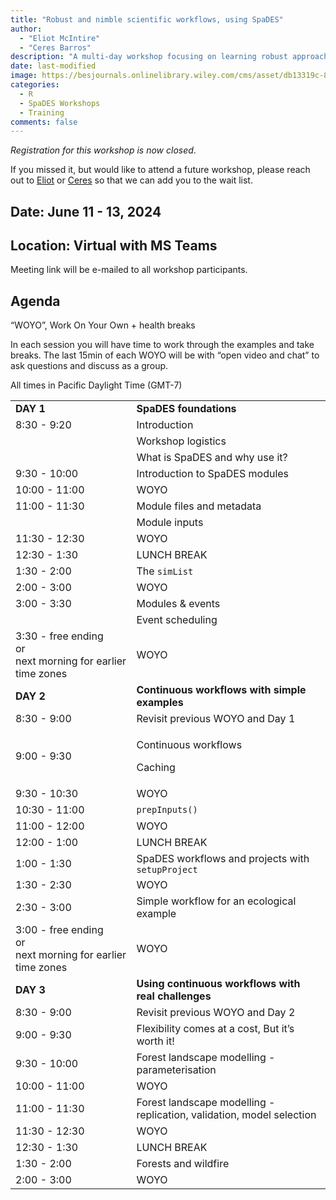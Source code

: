 ```yaml
---
title: "Robust and nimble scientific workflows, using SpaDES"
author: 
  - "Eliot McIntire"
  - "Ceres Barros"
description: "A multi-day workshop focusing on learning robust approaches to building reuseable, reproducible workflows for ecological applications"
date: last-modified
image: https://besjournals.onlinelibrary.wiley.com/cms/asset/db13319c-88b4-4821-9eaa-a2e62364b399/mee314034-fig-0004-m.jpg
categories:
  - R
  - SpaDES Workshops
  - Training
comments: false
---
```


*Registration for this workshop is now closed*.

If you missed it, but would like to attend a future workshop, please
reach out to [Eliot](../bios/community/aaaeliot.qmd) or
[Ceres](../bios/community/aaaeliot.qmd) so that we can add you to the
wait list.

## Date: June 11 - 13, 2024

## Location: Virtual with MS Teams

Meeting link will be e-mailed to all workshop participants.

## Agenda

"WOYO", Work On Your Own + health breaks

In each session you will have time to work through the examples and take
breaks. The last 15min of each WOYO will be with "open video and chat"
to ask questions and discuss as a group.

All times in Pacific Daylight Time (GMT-7)

+-----------------------------+----------------------------------------------+
| **DAY 1**                   | **SpaDES foundations**                       |
+-----------------------------+----------------------------------------------+
| 8:30 - 9:20                 | Introduction                                 |
+-----------------------------+----------------------------------------------+
|                             | Workshop logistics                           |
+-----------------------------+----------------------------------------------+
|                             | What is SpaDES and why use it?               |
+-----------------------------+----------------------------------------------+
| 9:30 - 10:00                | Introduction to SpaDES modules               |
+-----------------------------+----------------------------------------------+
| 10:00 - 11:00               | WOYO                                         |
+-----------------------------+----------------------------------------------+
| 11:00 - 11:30               | Module files and metadata                    |
+-----------------------------+----------------------------------------------+
|                             | Module inputs                                |
+-----------------------------+----------------------------------------------+
| 11:30 - 12:30               | WOYO                                         |
+-----------------------------+----------------------------------------------+
| 12:30 - 1:30                | LUNCH BREAK                                  |
+-----------------------------+----------------------------------------------+
| 1:30 - 2:00                 | The `simList`                                |
+-----------------------------+----------------------------------------------+
| 2:00 - 3:00                 | WOYO                                         |
+-----------------------------+----------------------------------------------+
| 3:00 - 3:30                 | Modules & events                             |
+-----------------------------+----------------------------------------------+
|                             | Event scheduling                             |
+-----------------------------+----------------------------------------------+
| 3:30 - free ending\         | WOYO                                         |
| or\                         |                                              |
| next morning for earlier    |                                              |
| time zones                  |                                              |
+-----------------------------+----------------------------------------------+
| **DAY 2**                   | **Continuous workflows with simple           |
|                             | examples**                                   |
+-----------------------------+----------------------------------------------+
| 8:30 - 9:00                 | Revisit previous WOYO and Day 1              |
+-----------------------------+----------------------------------------------+
| 9:00 - 9:30                 | Continuous workflows                         |
|                             |                                              |
|                             | Caching                                      |
+-----------------------------+----------------------------------------------+
| 9:30 - 10:30                | WOYO                                         |
+-----------------------------+----------------------------------------------+
| 10:30 - 11:00               | `prepInputs()`                               |
+-----------------------------+----------------------------------------------+
| 11:00 - 12:00               | WOYO                                         |
+-----------------------------+----------------------------------------------+
| 12:00 - 1:00                | LUNCH BREAK                                  |
+-----------------------------+----------------------------------------------+
| 1:00 - 1:30                 | SpaDES workflows and projects with           |
|                             | `setupProject`                               |
+-----------------------------+----------------------------------------------+
| 1:30 - 2:30                 | WOYO                                         |
+-----------------------------+----------------------------------------------+
| 2:30 - 3:00                 | Simple workflow for an ecological example    |
+-----------------------------+----------------------------------------------+
| 3:00 - free ending\         | WOYO                                         |
| or\                         |                                              |
| next morning for earlier    |                                              |
| time zones                  |                                              |
+-----------------------------+----------------------------------------------+
| **DAY 3**                   | **Using continuous workflows with real       |
|                             | challenges**                                 |
+-----------------------------+----------------------------------------------+
| 8:30 - 9:00                 | Revisit previous WOYO and Day 2              |
+-----------------------------+----------------------------------------------+
| 9:00 - 9:30                 | Flexibility comes at a cost, But it's worth  |
|                             | it!                                          |
+-----------------------------+----------------------------------------------+
| 9:30 - 10:00                | Forest landscape modelling -                 |
|                             | parameterisation                             |
+-----------------------------+----------------------------------------------+
| 10:00 - 11:00               | WOYO                                         |
+-----------------------------+----------------------------------------------+
| 11:00 - 11:30               | Forest landscape modelling - replication,    |
|                             | validation, model selection                  |
+-----------------------------+----------------------------------------------+
| 11:30 - 12:30               | WOYO                                         |
+-----------------------------+----------------------------------------------+
| 12:30 - 1:30                | LUNCH BREAK                                  |
+-----------------------------+----------------------------------------------+
| 1:30 - 2:00                 | Forests and wildfire                         |
+-----------------------------+----------------------------------------------+
| 2:00 - 3:00                 | WOYO                                         |
+-----------------------------+----------------------------------------------+
